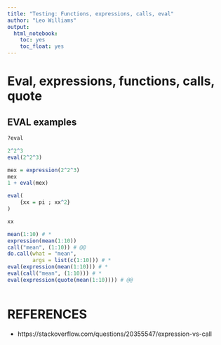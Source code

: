 ```yaml
---
title: "Testing: Functions, expressions, calls, eval"
author: "Leo Williams"
output:
  html_notebook:
    toc: yes
    toc_float: yes
---
```



# Eval, expressions, functions, calls, quote

## EVAL examples

```r
?eval
```

```r
2^2^3
eval(2^2^3)
```

```r
mex = expression(2^2^3)
mex
1 + eval(mex)
```

```r
eval(
	{xx = pi ; xx^2}
)

xx
```

```r
mean(1:10) # *
expression(mean(1:10))
call("mean", (1:10)) # @@
do.call(what = "mean",
		args = list(c(1:10))) # *
eval(expression(mean(1:10))) # *
eval(call("mean", (1:10))) # *
eval(expression(quote(mean(1:10)))) # @@
```

```r

```


# REFERENCES

- https://stackoverflow.com/questions/20355547/expression-vs-call

